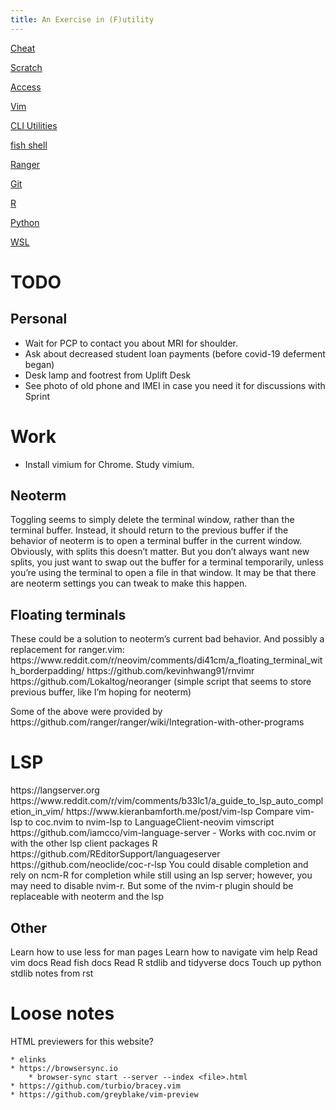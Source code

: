 ```yaml
---
title: An Exercise in (F)utility
---
```


[Cheat](cheat)

[Scratch](scratch)

[Access](microsoft_access)

[Vim](vim)

[CLI Utilities](CLI Utilities)

[fish shell](fish shell)

[Ranger](ranger)

[Git](git)

[R](r)

[Python](python)

[WSL](wsl)

# TODO

## Personal

- Wait for PCP to contact you about MRI for shoulder.
- Ask about decreased student loan payments (before covid-19 deferment began)
- Desk lamp and footrest from Uplift Desk
- See photo of old phone and IMEI in case you need it for discussions with
Sprint

# Work

- Install vimium for Chrome. Study vimium.

## Neoterm

Toggling seems to simply delete the terminal window, rather than the terminal
buffer. Instead, it should return to the previous buffer if the behavior of
neoterm is to open a terminal buffer in the current window. Obviously, with
splits this doesn't matter. But you don't always want new splits, you just want
to swap out the buffer for a terminal temporarily, unless you're using the
terminal to open a file in that window. It may be that there are neoterm
settings you can tweak to make this happen.

## Floating terminals

These could be a solution to neoterm's current bad behavior. And possibly a
replacement for ranger.vim:
https://www.reddit.com/r/neovim/comments/di41cm/a_floating_terminal_with_borderpadding/
https://github.com/kevinhwang91/rnvimr
https://github.com/Lokaltog/neoranger (simple script that seems to store
previous buffer, like I'm hoping for neoterm)

Some of the above were provided by https://github.com/ranger/ranger/wiki/Integration-with-other-programs

# LSP

https://langserver.org
https://www.reddit.com/r/vim/comments/b33lc1/a_guide_to_lsp_auto_completion_in_vim/
https://www.kieranbamforth.me/post/vim-lsp
Compare vim-lsp to coc.nvim to nvim-lsp to LanguageClient-neovim
vimscript https://github.com/iamcco/vim-language-server
    - Works with coc.nvim or with the other lsp client packages
R
    https://github.com/REditorSupport/languageserver
    https://github.com/neoclide/coc-r-lsp
    You could disable completion and rely on ncm-R for completion while still
    using an lsp server; however, you may need to disable nvim-r. But some of
    the nvim-r plugin should be replaceable with neoterm and the lsp

## Other

Learn how to use less for man pages
Learn how to navigate vim help
Read vim docs
Read fish docs
Read R stdlib and tidyverse docs
Touch up python stdlib notes from rst

# Loose notes

HTML previewers for this website?

    * elinks
    * https://browsersync.io
        * browser-sync start --server --index <file>.html
    * https://github.com/turbio/bracey.vim
    * https://github.com/greyblake/vim-preview




